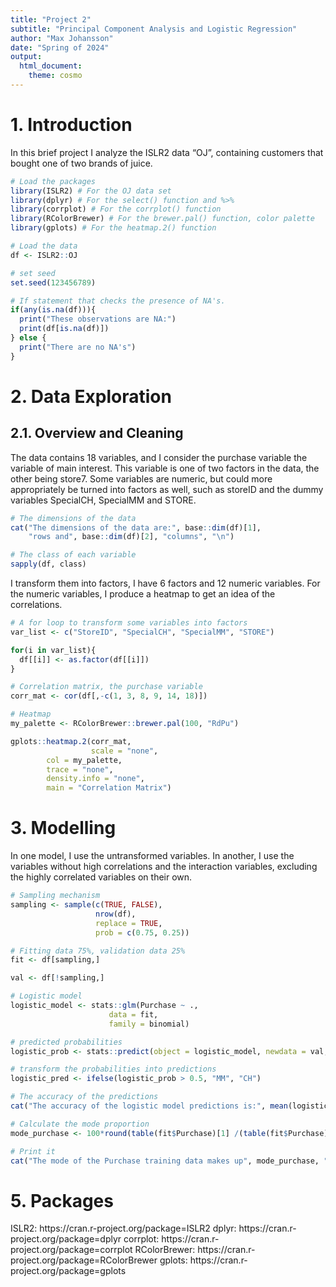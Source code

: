 ```yaml
---
title: "Project 2"
subtitle: "Principal Component Analysis and Logistic Regression"
author: "Max Johansson"
date: "Spring of 2024"
output: 
  html_document:
    theme: cosmo
---
```


# 1. Introduction 

In this brief project I analyze the ISLR2 data "OJ", containing customers that bought one of two brands of juice. 

```r
# Load the packages 
library(ISLR2) # For the OJ data set 
library(dplyr) # For the select() function and %>%
library(corrplot) # For the corrplot() function 
library(RColorBrewer) # For the brewer.pal() function, color palette
library(gplots) # For the heatmap.2() function 

# Load the data 
df <- ISLR2::OJ

# set seed 
set.seed(123456789)

# If statement that checks the presence of NA's. 
if(any(is.na(df))){
  print("These observations are NA:")
  print(df[is.na(df)])
} else {
  print("There are no NA's")
}

```

# 2. Data Exploration 

## 2.1. Overview and Cleaning 
The data contains 18 variables, and I consider the purchase variable the variable of main interest. This variable is one of two factors in the data, the other being store7. Some variables are numeric, but could more appropriately be turned into factors as well, such as storeID and the dummy variables SpecialCH, SpecialMM and STORE. 
```r
# The dimensions of the data 
cat("The dimensions of the data are:", base::dim(df)[1], 
    "rows and", base::dim(df)[2], "columns", "\n")

# The class of each variable
sapply(df, class)
```

I transform them into factors, I have 6 factors and 12 numeric variables. For the numeric variables, I produce a heatmap to get an idea of the correlations. 
```r
# A for loop to transform some variables into factors
var_list <- c("StoreID", "SpecialCH", "SpecialMM", "STORE")

for(i in var_list){
  df[[i]] <- as.factor(df[[i]])
}


```

```r
# Correlation matrix, the purchase variable
corr_mat <- cor(df[,-c(1, 3, 8, 9, 14, 18)]) 

# Heatmap 
my_palette <- RColorBrewer::brewer.pal(100, "RdPu")

gplots::heatmap.2(corr_mat, 
                  scale = "none",
        col = my_palette,
        trace = "none",
        density.info = "none",
        main = "Correlation Matrix")
```



# 3. Modelling 

In one model, I use the untransformed variables. In another, I use the variables without high correlations and the interaction variables, excluding the highly correlated variables on their own. 
```r

# Sampling mechanism
sampling <- sample(c(TRUE, FALSE),
                   nrow(df),
                   replace = TRUE,
                   prob = c(0.75, 0.25))

# Fitting data 75%, validation data 25%
fit <- df[sampling,]

val <- df[!sampling,]

# Logistic model 
logistic_model <- stats::glm(Purchase ~ ., 
                      data = fit,
                      family = binomial)


```

```r
# predicted probabilities 
logistic_prob <- stats::predict(object = logistic_model, newdata = val, type ="response")

# transform the probabilities into predictions 
logistic_pred <- ifelse(logistic_prob > 0.5, "MM", "CH")

# The accuracy of the predictions 
cat("The accuracy of the logistic model predictions is:", mean(logistic_pred == val$Purchase), "\n")

# Calculate the mode proportion 
mode_purchase <- 100*round(table(fit$Purchase)[1] /(table(fit$Purchase)[1] + table(fit$Purchase)[2]), digits = 2)

# Print it 
cat("The mode of the Purchase training data makes up", mode_purchase, "% of the training data", "\n")

```

# 5. Packages 
ISLR2: https://cran.r-project.org/package=ISLR2
dplyr: https://cran.r-project.org/package=dplyr
corrplot: https://cran.r-project.org/package=corrplot
RColorBrewer: https://cran.r-project.org/package=RColorBrewer
gplots: https://cran.r-project.org/package=gplots
